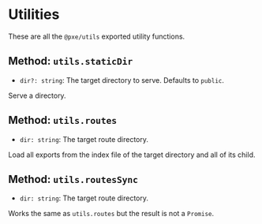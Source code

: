 # Utilities
These are all the `@pxe/utils` exported utility functions.

## Method: `utils.staticDir`
- `dir?: string`: The target directory to serve. Defaults to `public`.

Serve a directory.

## Method: `utils.routes`
- `dir: string`: The target route directory.

Load all exports from the index file of the target directory and all of its child.

## Method: `utils.routesSync`
- `dir: string`: The target route directory.

Works the same as `utils.routes` but the result is not a `Promise`.